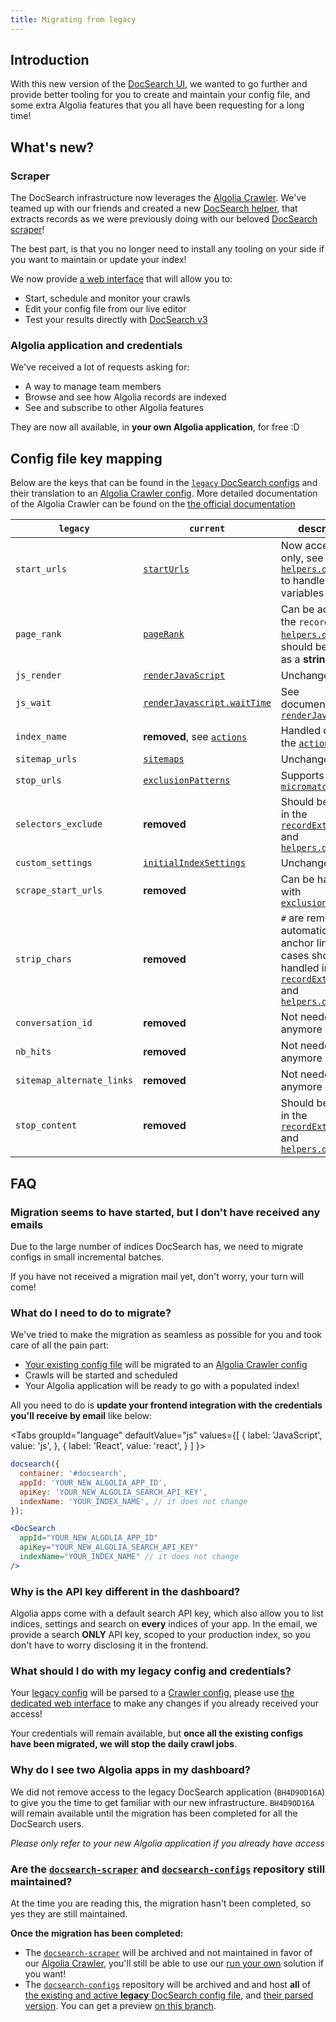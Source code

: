```yaml
---
title: Migrating from legacy
---
```



## Introduction

With this new version of the [DocSearch UI][1], we wanted to go further and provide better tooling for you to create and maintain your config file, and some extra Algolia features that you all have been requesting for a long time!

## What's new?

### Scraper

The DocSearch infrastructure now leverages the [Algolia Crawler][2]. We've teamed up with our friends and created a new [DocSearch helper][4], that extracts records as we were previously doing with our beloved [DocSearch scraper][3]!

The best part, is that you no longer need to install any tooling on your side if you want to maintain or update your index!

We now provide [a web interface][7] that will allow you to:

- Start, schedule and monitor your crawls
- Edit your config file from our live editor
- Test your results directly with [DocSearch v3][1]

### Algolia application and credentials

We've received a lot of requests asking for:

- A way to manage team members
- Browse and see how Algolia records are indexed
- See and subscribe to other Algolia features

They are now all available, in **your own Algolia application**, for free :D

## Config file key mapping

Below are the keys that can be found in the [`legacy` DocSearch configs][14] and their translation to an [Algolia Crawler config][16]. More detailed documentation of the Algolia Crawler can be found on the [the official documentation][15]

| `legacy` | `current` | description |
| --- | --- | --- |
| `start_urls` | [`startUrls`][20] | Now accepts URLs only, see [`helpers.docsearch`][30] to handle custom variables |
| `page_rank` | [`pageRank`][31] | Can be added to the `recordProps` in [`helpers.docsearch`][30], should be passed as a **string** |
| `js_render` | [`renderJavaScript`][21] | Unchanged |
| `js_wait` | [`renderJavascript.waitTime`][22] | See documentation of [`renderJavaScript`][21] |
| `index_name` | **removed**, see [`actions`][23] | Handled directly in the [`actions`][23] |
| `sitemap_urls` | [`sitemaps`][24] | Unchanged |
| `stop_urls` | [`exclusionPatterns`][25] | Supports [`micromatch`][27] |
| `selectors_exclude` | **removed** | Should be handled in the [`recordExtractor`][28] and [`helpers.docsearch`][29] |
| `custom_settings` | [`initialIndexSettings`][26] | Unchanged |
| `scrape_start_urls` | **removed** | Can be handled with [`exclusionPatterns`][25] |
| `strip_chars` | **removed** | `#` are removed automatically from anchor links, edge cases should be handled in the [`recordExtractor`][28] and [`helpers.docsearch`][29] |
| `conversation_id` | **removed** | Not needed anymore |
| `nb_hits` | **removed** | Not needed anymore |
| `sitemap_alternate_links` | **removed** | Not needed anymore |
| `stop_content` | **removed** | Should be handled in the [`recordExtractor`][28] and [`helpers.docsearch`][29] |

## FAQ

### Migration seems to have started, but I don't have received any emails

Due to the large number of indices DocSearch has, we need to migrate configs in small incremental batches.

If you have not received a migration mail yet, don't worry, your turn will come!

### What do I need to do to migrate?

We've tried to make the migration as seamless as possible for you and took care of all the pain part:

- [Your existing config file][11] will be migrated to an [Algolia Crawler config][12]
- Crawls will be started and scheduled
- Your Algolia application will be ready to go with a populated index!

All you need to do is **update your frontend integration with the credentials you'll receive by email** like below:

<Tabs
  groupId="language"
  defaultValue="js"
  values={[
    { label: 'JavaScript', value: 'js', },
    { label: 'React', value: 'react', }
  ]
}>
<TabItem value="js">

```js app.js
docsearch({
  container: '#docsearch',
  appId: 'YOUR_NEW_ALGOLIA_APP_ID',
  apiKey: 'YOUR_NEW_ALGOLIA_SEARCH_API_KEY',
  indexName: 'YOUR_INDEX_NAME', // it does not change
});
```

</TabItem>

<TabItem value="react">

```jsx App.js
<DocSearch
  appId="YOUR_NEW_ALGOLIA_APP_ID"
  apiKey="YOUR_NEW_ALGOLIA_SEARCH_API_KEY"
  indexName="YOUR_INDEX_NAME" // it does not change
/>
```

</TabItem>

</Tabs>

### Why is the API key different in the dashboard?

Algolia apps come with a default search API key, which also allow you to list indices, settings and search on **every** indices of your app. In the email, we provide a search **ONLY** API key, scoped to your production index, so you don't have to worry disclosing it in the frontend.

### What should I do with my legacy config and credentials?

Your [legacy config][11] will be parsed to a [Crawler config][12], please use [the dedicated web interface][7] to make any changes if you already received your access!

Your credentials will remain available, but **once all the existing configs have been migrated, we will stop the daily crawl jobs**.

### Why do I see two Algolia apps in my dashboard?

We did not remove access to the legacy DocSearch application (`BH4D9OD16A`) to give you the time to get familiar with our new infrastructure. `BH4D9OD16A` will remain available until the migration has been completed for all the DocSearch users.

_Please only refer to your new Algolia application if you already have access_

### Are the [`docsearch-scraper`][8] and [`docsearch-configs`][9] repository still maintained?

At the time you are reading this, the migration hasn't been completed, so yes they are still maintained.

**Once the migration has been completed:**

- The [`docsearch-scraper`][8] will be archived and not maintained in favor of our [Algolia Crawler][2], you'll still be able to use our [run your own][3] solution if you want!
- The [`docsearch-configs`][9] repository will be archived and and host **all** of [the existing and active **legacy** DocSearch config file][11], and [their parsed version][12]. You can get a preview [on this branch][10].

[1]: DocSearch-v3
[2]: https://www.algolia.com/products/search-and-discovery/crawler/
[3]: /docs/legacy/run-your-own
[4]: record-extractor
[7]: https://crawler.algolia.com/
[8]: https://github.com/algolia/docsearch-scraper
[9]: https://github.com/algolia/docsearch-configs
[10]: https://github.com/algolia/docsearch-configs/tree/feat/crawler
[11]: https://github.com/algolia/docsearch-configs
[12]: https://github.com/algolia/docsearch-configs/tree/feat/crawler/crawler-configs
[13]: https://www.algolia.com/dashboard
[14]: /docs/legacy/config-file
[15]: https://www.algolia.com/doc/tools/crawler/getting-started/overview/
[16]: https://www.algolia.com/doc/tools/crawler/apis/configuration/
[20]: https://www.algolia.com/doc/tools/crawler/apis/configuration/start-urls/
[21]: https://www.algolia.com/doc/tools/crawler/apis/configuration/render-java-script/
[22]: https://www.algolia.com/doc/tools/crawler/apis/configuration/render-java-script/#parameter-param-waittime
[23]: https://www.algolia.com/doc/tools/crawler/apis/configuration/actions/#parameter-param-indexname
[24]: https://www.algolia.com/doc/tools/crawler/apis/configuration/sitemaps/
[25]: https://www.algolia.com/doc/tools/crawler/apis/configuration/exclusion-patterns/
[26]: https://www.algolia.com/doc/tools/crawler/apis/configuration/initial-index-settings/
[27]: https://github.com/micromatch/micromatch
[28]: https://www.algolia.com/doc/tools/crawler/apis/configuration/actions/#parameter-param-recordextractor
[29]: record-extractor
[30]: record-extractor#with-custom-variables
[31]: record-extractor#pagerank
